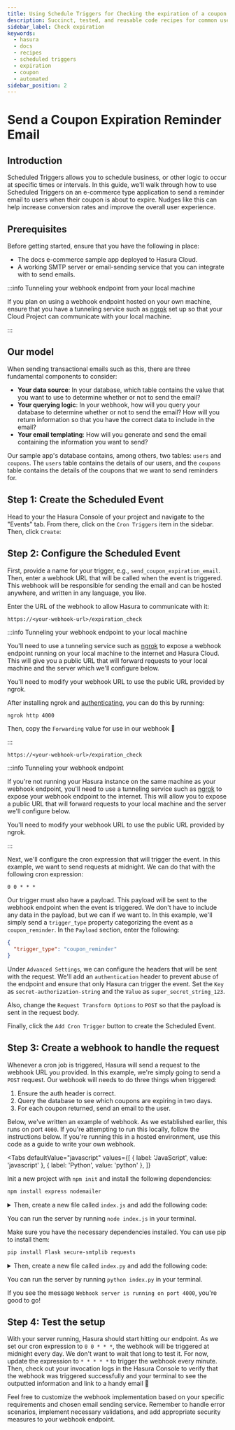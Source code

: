 ```yaml
---
title: Using Schedule Triggers for Checking the expiration of a coupon
description: Succinct, tested, and reusable code recipes for common use cases in Hasura.
sidebar_label: Check expiration
keywords:
  - hasura
  - docs
  - recipes
  - scheduled triggers
  - expiration
  - coupon
  - automated
sidebar_position: 2
---
```



# Send a Coupon Expiration Reminder Email

## Introduction

Scheduled Triggers allows you to schedule business, or other logic to occur at specific times or intervals. In this
guide, we'll walk through how to use Scheduled Triggers on an e-commerce type application to send a reminder email to
users when their coupon is about to expire. Nudges like this can help increase conversion rates and improve the overall
user experience.

<SampleAppBlock dependent />

## Prerequisites

Before getting started, ensure that you have the following in place:

- The docs e-commerce sample app deployed to Hasura Cloud.
- A working SMTP server or email-sending service that you can integrate with to send emails.

:::info Tunneling your webhook endpoint from your local machine

If you plan on using a webhook endpoint hosted on your own machine, ensure that you have a tunneling service such as
[ngrok](https://ngrok.com/) set up so that your Cloud Project can communicate with your local machine.

:::

## Our model

When sending transactional emails such as this, there are three fundamental components to consider:

- **Your data source**: In your database, which table contains the value that you want to use to determine whether or
  not to send the email?
- **Your querying logic**: In your webhook, how will you query your database to determine whether or not to send the
  email? How will you return information so that you have the correct data to include in the email?
- **Your email templating**: How will you generate and send the email containing the information you want to send?

Our sample app's database contains, among others, two tables: `users` and `coupons`. The `users` table contains the
details of our users, and the `coupons` table contains the details of the coupons that we want to send reminders for.

## Step 1: Create the Scheduled Event

Head to your the Hasura Console of your project and navigate to the "Events" tab. From there, click on the
`Cron Triggers` item in the sidebar. Then, click `Create`:

<Thumbnail
  src="/img/scheduled-triggers/scheduled-triggers_getting-started-guide_2.18.0_click-create.png"
  alt="Hasura Scheduled Trigger architecture"
  width="1000"
/>

## Step 2: Configure the Scheduled Event

First, provide a name for your trigger, e.g., `send_coupon_expiration_email`. Then, enter a webhook URL that will be
called when the event is triggered. This webhook will be responsible for sending the email and can be hosted anywhere,
and written in any language, you like.

Enter the URL of the webhook to allow Hasura to communicate with it:

```
https://<your-webhook-url>/expiration_check
```

:::info Tunneling your webhook endpoint to your local machine

You'll need to use a tunneling service such as [ngrok](https://ngrok.com/) to expose a webhook endpoint running on your
local machine to the internet and Hasura Cloud. This will give you a public URL that will forward requests to your local
machine and the server which we'll configure below.

You'll need to modify your webhook URL to use the public URL provided by ngrok.

After installing ngrok and
[authenticating](https://ngrok.com/docs/secure-tunnels/ngrok-agent/tunnel-authtokens/#:~:text=Once%20you've%20signed%20up,make%20installing%20the%20authtoken%20simple.),
you can do this by running:

```bash
ngrok http 4000
```

Then, copy the `Forwarding` value for use in our webhook 🎉

:::

```
https://<your-webhook-url>/expiration_check
```

:::info Tunneling your webhook endpoint

If you're not running your Hasura instance on the same machine as your webhook endpoint, you'll need to use a tunneling
service such as [ngrok](https://ngrok.com/) to expose your webhook endpoint to the internet. This will allow you to
expose a public URL that will forward requests to your local machine and the server we'll configure below.

You'll need to modify your webhook URL to use the public URL provided by ngrok.

:::

Next, we'll configure the cron expression that will trigger the event. In this example, we want to send requests at
midnight. We can do that with the following cron expression:

```
0 0 * * *
```

Our trigger must also have a payload. This payload will be sent to the webhook endpoint when the event is triggered. We
don't have to include any data in the payload, but we can if we want to. In this example, we'll simply send a
`trigger_type` property categorizing the event as a `coupon_reminder`. In the `Payload` section, enter the following:

```json
{
  "trigger_type": "coupon_reminder"
}
```

Under `Advanced Settings`, we can configure the headers that will be sent with the request. We'll add an
`authentication` header to prevent abuse of the endpoint and ensure that only Hasura can trigger the event. Set the
`Key` as `secret-authorization-string` and the `Value` as `super_secret_string_123`.

<Thumbnail
  src="/img/scheduled-triggers/scheduled-triggers_recipes_review-request_auth-header.png"
  alt="Hasura Scheduled Trigger architecture"
  width="1000"
/>

Also, change the `Request Transform Options` to `POST` so that the payload is sent in the request body.

Finally, click the `Add Cron Trigger` button to create the Scheduled Event.

## Step 3: Create a webhook to handle the request

Whenever a cron job is triggered, Hasura will send a request to the webhook URL you provided. In this example, we're
simply going to send a `POST` request. Our webhook will needs to do three things when triggered:

1. Ensure the auth header is correct.
2. Query the database to see which coupons are expiring in two days.
3. For each coupon returned, send an email to the user.

Below, we've written an example of webhook. As we established earlier, this runs on port `4000`. If you're attempting to
run this locally, follow the instructions below. If you're running this in a hosted environment, use this code as a
guide to write your own webhook.

<Tabs
  defaultValue="javascript"
  values={[
    { label: 'JavaScript', value: 'javascript' },
    { label: 'Python', value: 'python' },
  ]}
>
<TabItem value="javascript">

Init a new project with `npm init` and install the following dependencies:

```bash
npm install express nodemailer
```

<details>
<summary>
Then, create a new file called <code>index.js</code> and add the following code:
</summary>

```javascript
const express = require('express');
const nodemailer = require('nodemailer');

const app = express();

// Create a Nodemailer transporter using Ethereal email service
// Ideally, this configuration would be stored somewhere else
nodemailer.createTestAccount((err, account) => {
  if (err) {
    console.error('Failed to create a testing account. ' + err.message);
    return process.exit(1);
  }

  // If all goes as planned, here's the console telling us we're 👍
  console.log('Credentials obtained, listening on the webhook...');

  // Create a transporter object for nodemailer
  const transporter = nodemailer.createTransport({
    host: 'smtp.ethereal.email',
    port: 587,
    secure: false,
    auth: {
      user: account.user,
      pass: account.pass,
    },
  });

  // helper function to turn timestamp into a date
  function timestampToDate(timestamp) {
    const date = new Date(timestamp);
    return date;
  }

  // Our route for the webhook
  app.post('/expiration_check', async (req, res) => {
    // confirm the auth header is correct — ideally, you'd keep the secret in an environment variable
    const authHeader = req.headers['secret-authorization-string'];
    if (authHeader !== 'super_secret_string_123') {
      return res.status(401).json({
        message: 'Unauthorized',
      });
    }

    // get our date ready for the query
    const today = new Date();
    const twoDaysFromNow = today.setDate(today.getDate() + 2);
    const twoDaysFromNowTimestamp = new Date(twoDaysFromNow).toISOString();

    // Fetch the data from our Hasura instance
    async function getExpiringCoupons() {
      const response = await fetch('<YOUR_CLOUD_PROJECT_ENDPOINT>', {
        method: 'POST',
        headers: {
          'Content-Type': 'application/json',
          'x-hasura-admin-secret': '<YOUR_ADMIN_SECRET>',
        },
        body: JSON.stringify({
          query: `
          query GetExpiringCoupons($two_days_from_now: timestamptz!) {
            coupons(where: {expiration_date: {_lte: $two_days_from_now, _gte: today}}) {
                id
                code
                expiration_date
                user {
                id
                name
                email
                }
              }
            }
          `,
          variables: {
            two_days_from_now: twoDaysFromNowTimestamp,
          },
        }),
      });
      const { data } = await response.json();
      return data.coupons;
    }

    let coupons = await getExpiringCoupons();

    // map over the data and send an email to each customer
    async function sendCouponReminder(coupons) {
      let outcomes = [];
      coupons.map(async coupon => {
        // Create a message object
        const message = {
          from: 'SuperStore.com <sender@SuperStore.com>',
          to: `${coupon.user.name} <${coupon.user.email}>`,
          subject: `You've got a coupon expiring soon, ${coupon.user.name.split(' ')[0]}!`,
          text: `Yo ${coupon.user.name.split(' ')[0]},\n\nYour coupon code, ${
            coupon.code
          }, is expiring soon! Use it before ${timestampToDate(coupon.expiration_date)}.\n\nThanks,\nSuperStore.com`,
        };

        // Send the message using the Nodemailer transporter
        const info = await transporter.sendMail(message);

        // Log the message info
        console.log(`\nMessage sent to ${coupon.user.name}: ${nodemailer.getTestMessageUrl(info)}`);

        // add the info to the outcomes array
        outcomes.push({
          messageId: info.messageId,
          previewUrl: nodemailer.getTestMessageUrl(info),
        });
        return outcomes;
      });
    }

    await sendCouponReminder(coupons);

    // Return a JSON response to the client
    res.json({
      message: 'Coupons sent!',
    });
  });

  // Start the server
  app.listen(4000, () => {
    console.log('Server started on port 4000');
  });
});
```

</details>

You can run the server by running `node index.js` in your terminal.

</TabItem>
<TabItem value="python">

Make sure you have the necessary dependencies installed. You can use pip to install them:

```bash
pip install Flask secure-smtplib requests
```

<details>
<summary>
Then, create a new file called <code>index.py</code> and add the following code:
</summary>

```python
from flask import Flask, request, jsonify
import smtplib
from smtplib import SMTPException
from email.mime.multipart import MIMEMultipart
from email.mime.text import MIMEText
import requests
from datetime import datetime, timedelta

app = Flask(__name__)

# Create an SMTP server connection
def create_smtp_server():
    try:
        server = smtplib.SMTP(host='smtp.ethereal.email', port=587)
        server.starttls()
        server.login('example@superstore.com', 'samplePassword123')
        return server
    except SMTPException as e:
        print(f"An error occurred while creating the SMTP server: {e}\nWe'll print the message to the terminal\n")
        return None

def get_expired_coupons():
    today = datetime.now()
    two_days_from_now = today + timedelta(days=2)
    formatted_date = two_days_from_now.isoformat()

    # Prepare the request headers
    headers = {
        'Content-Type': 'application/json',
        'x-hasura-admin-secret': '<YOUR_ADMIN_SECRET>',
    }

    graphql_query = '''
    query GetExpiringCoupons($two_days_from_now: timestamptz!) {
      coupons(where: {expiration_date: {_lte: $two_days_from_now, _gte: today}}) {
        id
        expiration_date
        code
        user {
          email
          id
          name
        }
      }
    }
    '''

    graphql_variables = {
        'two_days_from_now': formatted_date
    }

    # Prepare the request payload as a dictionary
    payload = {
        'query': graphql_query,
        'variables': graphql_variables
    }



    # Make the POST request to the GraphQL endpoint
    response = requests.post('<YOUR_PROJECT_ENDPOINT>', json=payload, headers=headers)

    # Check the response status
    if response.status_code == 200:
        res = response.json()
        return res['data']['coupons']
    else:
        return []

@app.route('/expiration_check', methods=['POST'])
def expiration_check():
    # Confirm the secret header is correct
    auth_header = request.headers.get('secret-authorization-string')
    if auth_header != 'super_secret_string_123':
        return jsonify({'message': 'Unauthorized'}), 401

    # Fetch expired_coupons from your Hasura
    expired_coupons = get_expired_coupons()

    # Send email reminders
    for coupon in expired_coupons:
        email = coupon['user']['email']
        # Format the timestamp into a readable format (e.g., "October 15, 2023")
        parsed_date = datetime.fromisoformat(coupon['expiration_date'])
        readable_date = parsed_date.strftime("%B %d, %Y")

        # Create reminder message
        msg = MIMEMultipart()
        msg['From'] = 'SuperStore.com <sender@SuperStore.com>'
        msg['To'] = f"{coupon['user']['name']} <{email}>"
        msg['Subject'] = f"You've got a coupon expiring soon, {coupon['user']['name'].split(' ')[0]}!"
        message_body = f"Yo {coupon['user']['name'].split(' ')[0]},\n\nYour coupon code, {coupon['code']}, is expiring soon! Use it before {readable_date}.\n\nThanks,\nSuperStore.com"
        msg.attach(MIMEText(message_body, 'plain'))

        server = create_smtp_server()
        if server is not None:
            # Send the email if server is running
            server.sendmail('sender@SuperStore.com', email, msg.as_string())
            server.quit()
        else:
            # or just print the message to the terminal
            print(f"From: {msg['From']}\nTo: {msg['To']}\nSubject: {msg['Subject']}\n{message_body}")

    return jsonify({'message': 'Coupons sent!'})

if __name__ == '__main__':
    app.run(port=4000)
```

</details>

You can run the server by running `python index.py` in your terminal.

  </TabItem>
</Tabs>

If you see the message `Webhook server is running on port 4000`, you're good to go!

## Step 4: Test the setup

With your server running, Hasura should start hitting our endpoint. As we set our cron expression to `0 0 * * *`, the
webhook will be triggered at midnight every day. We don't want to wait that long to test it. For now, update the
expression to `* * * * *` to trigger the webhook every minute. Then, check out your invocation logs in the Hasura
Console to verify that the webhook was triggered successfully and your terminal to see the outputted information and
link to a handy email 🎉

<Thumbnail
  src="/img/scheduled-triggers/scheduled-triggers_recipes_review-terminal.png"
  alt="Hasura Scheduled Trigger architecture"
  width="1000"
/>

Feel free to customize the webhook implementation based on your specific requirements and chosen email sending service.
Remember to handle error scenarios, implement necessary validations, and add appropriate security measures to your
webhook endpoint.
